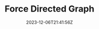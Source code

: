 ---
slug: "force-directed-graph"
title: "Force Directed Graph"
description: " Force Directed Graph that shows which countries share borders"
techs: 
    - "d3"
    - "javascript"
    - "css" 
date: "2023-12-06T21:41:56Z"
repoUrl: "https://github.com/PabloPicas0/Force-Directed-Graph"
homepageUrl: null
banner: "./images/banner.jpg"
---